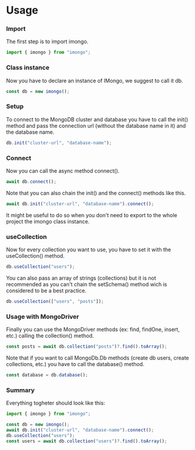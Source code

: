 # Usage

### Import
The first step is to import imongo.

```js filename="Import" copy
import { imongo } from "imongo";
```

### Class instance
Now you have to declare an instance of IMongo, we suggest to call it db.

```js filename="Class instance" copy
const db = new imongo();
```

### Setup
To connect to the MongoDB cluster and database you have to call the init() method and pass the connection url (without the database name in it) and the database name.

```js filename="Init" copy
db.init("cluster-url", "database-name");
```

### Connect
Now you can call the async method connect().

```js filename="Connect" copy
await db.connect();
```

Note that you can also chain the init() and the connect() methods like this.

```js filename="Init" copy
await db.init("cluster-url", "database-name").connect();
```
It might be useful to do so when you don't need to export to the whole project the imongo class instance.

### useCollection
Now for every collection you want to use, you have to set it with the useCollection() method.

```js filename="useCollection" copy
db.useCollection("users");
```

You can also pass an array of strings (collections) but it is not recommended as you can't chain the setSchema() method wich is considered to be a best practice.

```js filename="useCollection with array" copy
db.useCollection(["users", "posts"]);
```
### Usage with MongoDriver
Finally you can use the MongoDriver methods (ex: find, findOne, insert, etc.) calling the collection() method.

```js filename="MongoDriver methods" copy
const posts = await db.collection("posts")?.find().toArray();
```

Note that if you want to call MongoDb.Db methods (create db users, create collections, etc.) you have to call the database() method.

```js filename="Database" copy
const database = db.database();
```

### Summary
Everything togheter should look like this:
```js filename="Everything"
import { imongo } from "imongo";

const db = new imongo();
await db.init("cluster-url", "database-name").connect();
db.useCollection("users");
const users = await db.collection("users")?.find().toArray();
```
